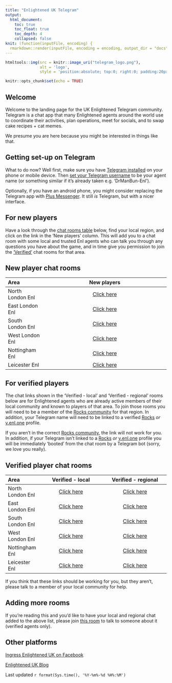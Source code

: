 ```yaml
---
title: "Enlightened UK Telegram"
output:
  html_document:
    toc: true
    toc_float: true
    toc_depth: 4
    collapsed: false
knit: (function(inputFile, encoding) {
  rmarkdown::render(inputFile, encoding = encoding, output_dir = "docs", output_file ="index.html") }) 
---
```


```r
htmltools::img(src = knitr::image_uri("telegram_logo.png"), 
               alt = 'logo', 
               style = 'position:absolute; top:0; right:0; padding:20px;')
```

```r
knitr::opts_chunk$set(echo = TRUE)
```

## Welcome {#welcome}
Welcome to the landing page for the UK Enlightened Telegram community. Telegram is a chat app that many Enlightened agents around the world use to coordinate their activities, plan operations, meet for socials, and to swap cake recipes + cat memes.

We presume you are here because you might be interested in things like that.

## Getting set-up on Telegram {#telegramsetup}
What to do now?  Well first, make sure you have [Telegram installed](https://telegram.org/) on your phone or mobile device. Then [set your Telegram username](https://telegram.org/blog/usernames-and-secret-chats-v2) to be your agent name (or something similar if it's already taken e.g. 'DrManBun-Enl').

Optionally, if you have an android phone, you might consider replacing the Telegram app with [Plus Messenger](https://play.google.com/store/apps/details?id=org.telegram.plus). It still *is* Telegram, but with a nicer interface.

## For new players {#newplayers}
Have a look through the [chat rooms table](#newplayerchatrooms) below, find your local region, and click on the link in the 'New players' column. This will add you to a chat room with some local and trusted Enl agents who can talk you through any questions you have about the game, and in time give you permission to join the ['Verified'](#verifiedplayers) chat rooms for that area.


## New player chat rooms {#newplayerchatrooms}
|  Area              |  New players                                                   |
|:-------------------|:--------------------------------------------------------------:|
| North London Enl   | [Click here](N London)                                         |
| East London Enl    | [Click here](E London)                                         |
| South London Enl   | [Click here](S London)                                         |
| West London Enl    | [Click here](W London)                                         |
| Nottingham Enl     | [Click here](https://en.wikipedia.org/wiki/Nottinghamshire)    |
| Leicester Enl      | [Click here](https://en.wikipedia.org/wiki/Leicestershire)     |

## For verified players {#verifiedplayers}
The chat links shown in the 'Verified - local' and 'Verified - regional' rooms below are for Enlightened agents who are already active members of their local community and known to players of that area. To join those rooms you will need to be a member of the [Rocks community](https://enlightened.rocks/comm/) for that region. In addition, your Telegram name will need to be linked to a verified [Rocks](https://enlightened.rocks/me) *or* [v.enl.one](https://v.enl.one/profile/edit) profile.

If you aren't in the correct [Rocks community](https://enlightened.rocks/comm/), the link will not work for you. In addition, if your Telegram isn't linked to a [Rocks](https://enlightened.rocks/me) *or* [v.enl.one](https://v.enl.one/profile/edit) profile you will be immediately 'booted' from the chat room by a Telegram bot (sorry, we love you really).

## Verified player chat rooms {#newplayerchatrooms}
|  Area              | Verified - local                                             | Verified - regional                                         |
|:-------------------|:------------------------------------------------------------:|:-----------------------------------------------------------:|
| North London Enl   | [Click here](N London)                                       | [Click here](https://t.me/joinchat/CLM_hA9a6v2IjAqy0aeLbQ)  |
| East London Enl    | [Click here](E London)                                       | [Click here](https://t.me/joinchat/CLM_hA9a6v2IjAqy0aeLbQ)  |
| South London Enl   | [Click here](S London)                                       | [Click here](https://t.me/joinchat/CLM_hA9a6v2IjAqy0aeLbQ)  |
| West London Enl    | [Click here](W London)                                       | [Click here](https://t.me/joinchat/CLM_hA9a6v2IjAqy0aeLbQ)  |
| Nottingham Enl     | [Click here](https://en.wikipedia.org/wiki/Nottinghamshire)  | [Click here](https://en.wikipedia.org/wiki/East_Midlands)   |
| Leicester Enl      | [Click here](https://en.wikipedia.org/wiki/East_Midlands)    | [Click here](https://en.wikipedia.org/wiki/East_Midlands)   |

If you think that these links should be working for you, but they aren't, please talk to a member of your local community for help.

## Adding more rooms {#addingrooms}
If you're reading this and you'd like to have your local and regional chat added to the above list, please join [this room](www.google.com) to talk to someone about it (verified agents only).

## Other platforms
[Ingress Enlightened UK on Facebook](https://www.facebook.com/EnlightenedUK/)

[Enlightened UK Blog](https://enlighteneduk.blog/)

Last updated `r format(Sys.time(), '%Y-%m%-%d %H%:%M')`
